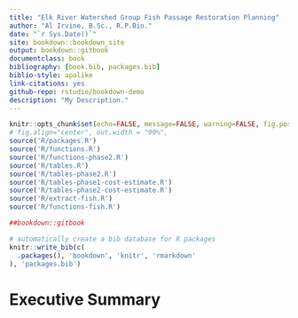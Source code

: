 ```yaml
--- 
title: "Elk River Watershed Group Fish Passage Restoration Planning"
author: "Al Irvine, B.Sc., R.P.Bio." 
date: "`r Sys.Date()`"
site: bookdown::bookdown_site
output: bookdown::gitbook
documentclass: book
bibliography: [book.bib, packages.bib]
biblio-style: apalike
link-citations: yes
github-repo: rstudio/bookdown-demo
description: "My Description."
---
```


```r
knitr::opts_chunk$set(echo=FALSE, message=FALSE, warning=FALSE, fig.pos = "!ht", out.extra = "")
# fig.align="center", out.width = "90%",
source('R/packages.R')
source('R/functions.R')
source('R/functions-phase2.R')
source('R/tables.R')
source('R/tables-phase2.R')
source('R/tables-phase1-cost-estimate.R')
source('R/tables-phase2-cost-estimate.R')
source('R/extract-fish.R')
source('R/functions-fish.R')

##bookdown::gitbook

```


```r
# automatically create a bib database for R packages
knitr::write_bib(c(
  .packages(), 'bookdown', 'knitr', 'rmarkdown'
), 'packages.bib')
```


# Executive Summary {-}

<br>
